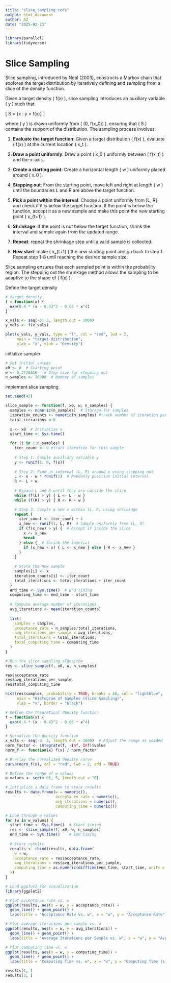 ```yaml
---
title: "slice_sampling_code"
output: html_document
author: AZ
date: "2025-02-23"
---
```


```r
library(parallel)
library(tidyverse)
```

# Slice Sampling

Slice sampling, introduced by Neal (2003), constructs a Markov chain that explores the target distribution by iteratively defining and sampling from a slice of the density function.

Given a target density \( f(x) \), slice sampling introduces an auxiliary variable \( y \) such that:

\[
S = \{x : y < f(x)\}
\]

where \( y \) is drawn uniformly from \( (0, f(x_0)) \), ensuring that \( S \) contains the support of the distribution. The sampling process involves:

1. **Evaluate the target function**: Given a target distribution \( f(x) \), evaluate \( f(x) \) at the current location \( x_t \).

2. **Draw a point uniformly**: Draw a point \( x_0 \) uniformly between \( f(x_t) \) and the x-axis.

3. **Create a starting point**: Create a horizontal length \( w \) uniformly placed around \( x_0 \).

4. **Stepping out**: From the starting point, move left and right at length \( w \) until the boundaries L and R are above the target function.

5. **Pick a point within the interval**: Choose a point uniformly from [L, R] and check if it is below the target function. If the point is below the function, accept it as a new sample and make this point the new starting point \( x_{t+1} \).

6. **Shrinkage**: If the point is not below the target function, shrink the interval and sample again from the updated range.

7. **Repeat**: repeat the shrinkage step until a valid sample is collected.

8. **New start**: make \( x_{t+1} \) the new starting point and go back to step 1. Repeat step 1-8 until reaching the desired sample size.


Slice sampling ensures that each sampled point is within the probability region. The stepping out the shrinkage method allows the sampling to be adaptive to the shape of \( f(x) \).

Define the target density
```r
# target density
f = function(x) {
  exp(0.4 * (x - 0.4)^2 - 0.08 * x^4)
}
```

```r
x_vals <- seq(-5, 5, length.out = 1000)
y_vals <- f(x_vals)

plot(x_vals, y_vals, type = "l", col = "red", lwd = 2,
     main = "target distribution",
     xlab = "x", ylab = "Density")
```

initialize sampler
```r
# Set initial values
x0 <- 0  # Starting point
w <- 0.2726316   # Step size for stepping out
n_samples <- 10000  # Number of samples
```
implement slice sampling
```r
set.seed(42)

slice_sample <- function(f, x0, w, n_samples) {
  samples <- numeric(n_samples)  # Storage for samples
  iteration_counts <- numeric(n_samples) #track number of iteration per sample
  total_iterations <-0
  
  x <- x0  # Initialize x
  start_time <- Sys.time()

  for (i in 1:n_samples) {
    iter_count <- 0 #track iteration for this sample
    
    # Step 1: Sample auxiliary variable y
    y <- runif(1, 0, f(x))
    
    # Step 2: Find an interval (L, R) around x using stepping out
    L <- x - w * runif(1)  # Randomly position initial interval
    R <- L + w
    
    # Expand L and R until they are outside the slice
    while (f(L) > y) { L <- L - w }
    while (f(R) > y) { R <- R + w }

    # Step 3: Sample a new x within (L, R) using shrinkage
    repeat {
      iter_count <- iter_count + 1
      x_new <- runif(1, L, R)  # Sample uniformly from (L, R)
      if (f(x_new) > y) {  # Accept if inside the slice
        x <- x_new
        break
      } else {  # Shrink the interval
        if (x_new < x) { L <- x_new } else { R <- x_new }
      }
    }
    
    # Store the new sample
    samples[i] <- x
    iteration_counts[i] <- iter_count
    total_iterations <- total_iterations + iter_count
  }
  end_time <- Sys.time()  # End timing
  computing_time <- end_time - start_time
  
  # Compute average number of iterations
  avg_iterations <- mean(iteration_counts)
  
  list(
    samples = samples,
    acceptance_rate = n_samples/total_iterations,
    avg_iterations_per_sample = avg_iterations,
    total_iterations = total_iterations,
    total_computing_time = computing_time
  )
}

```

```r
# Run the slice sampling algorithm
res <- slice_sample(f, x0, w, n_samples)

res$acceptance_rate
res$avg_iterations_per_sample
res$total_computing_time
```


```r
hist(res$samples, probability = TRUE, breaks = 40, col = "lightblue",
     main = "Histogram of Samples (Slice Sampling)",
     xlab = "x", border = "black")

# Define the theoretical density function
f = function(x) {
  exp(0.4 * (x - 0.4)^2 - 0.08 * x^4)
}

# Normalize the density function
x_vals <- seq(-3, 3, length.out = 1000)  # Adjust the range as needed
norm_factor <- integrate(f, -Inf, Inf)$value
norm_f <- function(x) f(x) / norm_factor

# Overlay the normalized density curve
curve(norm_f(x), col = "red", lwd = 2, add = TRUE)

```

```r
# Define the range of w values
w_values <- seq(0.01, 5, length.out = 20)

# Initialize a data frame to store results
results <- data.frame(w = numeric(), 
                      acceptance_rate = numeric(), 
                      avg_iterations = numeric(), 
                      computing_time = numeric())

# Loop through w values
for (w in w_values) {
  start_time <- Sys.time()  # Start timing
  res <- slice_sample(f, x0, w, n_samples)
  end_time <- Sys.time()    # End timing
  
  # Store results
  results <- rbind(results, data.frame(
    w = w,
    acceptance_rate = res$acceptance_rate,
    avg_iterations = res$avg_iterations_per_sample,
    computing_time = as.numeric(difftime(end_time, start_time, units = "secs"))
  ))
}

# Load ggplot2 for visualization
library(ggplot2)

# Plot acceptance rate vs. w
ggplot(results, aes(x = w, y = acceptance_rate)) +
  geom_line() + geom_point() +
  labs(title = "Acceptance Rate vs. w", x = "w", y = "Acceptance Rate")

# Plot average iterations per sample vs. w
ggplot(results, aes(x = w, y = avg_iterations)) +
  geom_line() + geom_point() +
  labs(title = "Average Iterations per Sample vs. w", x = "w", y = "Avg Iterations")

# Plot computing time vs. w
ggplot(results, aes(x = w, y = computing_time)) +
  geom_line() + geom_point() +
  labs(title = "Computing Time vs. w", x = "w", y = "Computing Time (s)")

```
```r
results[1, ]
results[2, ]
```


